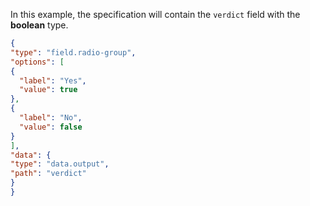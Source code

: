 In this example, the specification will contain the `verdict` field with the **boolean** type.

  ```json
  {
"type": "field.radio-group",
"options": [
  {
    "label": "Yes",
    "value": true
  },
  {
    "label": "No",
    "value": false
  }
],
"data": {
  "type": "data.output",
  "path": "verdict"
}
  }
  ```